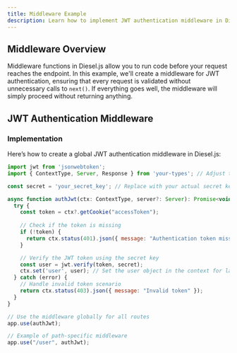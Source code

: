 ```yaml
---
title: Middleware Example
description: Learn how to implement JWT authentication middleware in Diesel.js.
---
```


## Middleware Overview

Middleware functions in Diesel.js allow you to run code before your request reaches the endpoint. In this example, we'll create a middleware for JWT authentication, ensuring that every request is validated without unnecessary calls to `next()`. If everything goes well, the middleware will simply proceed without returning anything.

## JWT Authentication Middleware

### Implementation

Here’s how to create a global JWT authentication middleware in Diesel.js:

```javascript
import jwt from 'jsonwebtoken';
import { ContextType, Server, Response } from 'your-types'; // Adjust the import based on your type definitions

const secret = 'your_secret_key'; // Replace with your actual secret key

async function authJwt(ctx: ContextType, server?: Server): Promise<void | Response> {
  try {
    const token = ctx?.getCookie("accessToken");
    
    // Check if the token is missing
    if (!token) {
      return ctx.status(401).json({ message: "Authentication token missing" });
    }

    // Verify the JWT token using the secret key
    const user = jwt.verify(token, secret);
    ctx.set('user', user); // Set the user object in the context for later use
  } catch (error) {
    // Handle invalid token scenario
    return ctx.status(403).json({ message: "Invalid token" });
  }
}

// Use the middleware globally for all routes
app.use(authJwt);

// Example of path-specific middleware
app.use("/user", authJwt);

